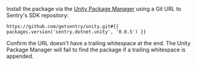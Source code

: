 Install the package via the [Unity Package Manager](https://docs.unity3d.com/Manual/upm-ui.html) using a Git URL to Sentry's SDK repository:

```
https://github.com/getsentry/unity.git#{{ packages.version('sentry.dotnet.unity', '0.0.5') }}
```
<Note>

Confirm the URL doesn't have a trailing whitespace at the end. The Unity Package Manager will fail to find the package if a trailing whitespace is appended.

</Note>
